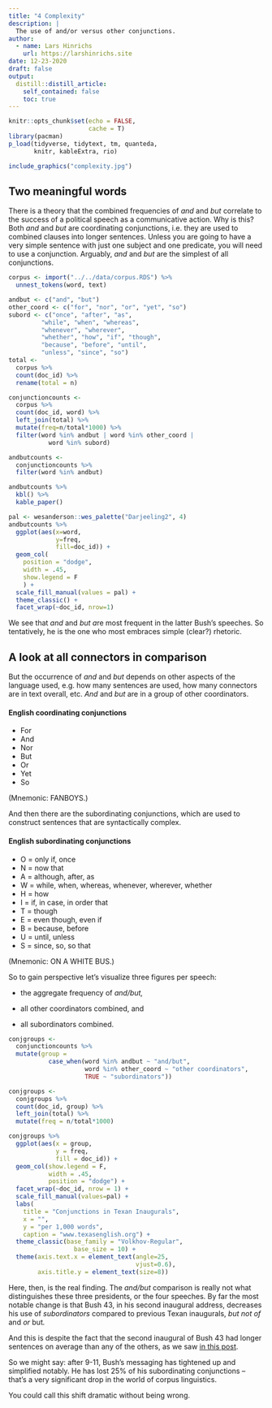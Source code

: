 ```yaml
---
title: "4 Complexity"
description: |
  The use of and/or versus other conjunctions.
author:
  - name: Lars Hinrichs
    url: https://larshinrichs.site
date: 12-23-2020
draft: false
output:
  distill::distill_article:
    self_contained: false
    toc: true
---
```


```r
knitr::opts_chunk$set(echo = FALSE,
                      cache = T)
library(pacman)
p_load(tidyverse, tidytext, tm, quanteda,
       knitr, kableExtra, rio)
```

```r
include_graphics("complexity.jpg")
```

## Two meaningful words

There is a theory that the combined frequencies of *and* and *but* correlate to the success of a political speech as a communicative action. Why is this? Both *and* and *but* are coordinating conjunctions, i.e. they are used to combined clauses into longer sentences. Unless you are going to have a very simple sentence with just one subject and one predicate, you will need to use a conjunction. Arguably, *and* and *but* are the simplest of all conjunctions.

```r
corpus <- import("../../data/corpus.RDS") %>% 
  unnest_tokens(word, text)
```

```r
andbut <- c("and", "but")
other_coord <- c("for", "nor", "or", "yet", "so")
subord <- c("once", "after", "as",
         "while", "when", "whereas", 
         "whenever", "wherever",
         "whether", "how", "if", "though",
         "because", "before", "until", 
         "unless", "since", "so")
total <- 
  corpus %>% 
  count(doc_id) %>% 
  rename(total = n)

conjunctioncounts <- 
  corpus %>% 
  count(doc_id, word) %>% 
  left_join(total) %>% 
  mutate(freq=n/total*1000) %>% 
  filter(word %in% andbut | word %in% other_coord |
           word %in% subord)

andbutcounts <- 
  conjunctioncounts %>% 
  filter(word %in% andbut) 

andbutcounts %>% 
  kbl() %>% 
  kable_paper()
```

```r
pal <- wesanderson::wes_palette("Darjeeling2", 4)
andbutcounts %>% 
  ggplot(aes(x=word,
             y=freq,
             fill=doc_id)) +
  geom_col(
    position = "dodge",
    width = .45,
    show.legend = F
    ) +
  scale_fill_manual(values = pal) +
  theme_classic() +
  facet_wrap(~doc_id, nrow=1)

```

We see that *and* and *but a*re most frequent in the latter Bush's speeches. So tentatively, he is the one who most embraces simple (clear?) rhetoric.

## A look at all connectors in comparison

But the occurrence of *and* and *but* depends on other aspects of the language used, e.g. how many sentences are used, how many connectors are in text overall, etc. *And* and *but* are in a group of other coordinators.

#### English coordinating conjunctions

-   For
-   And
-   Nor
-   But
-   Or
-   Yet
-   So

(Mnemonic: FANBOYS.)

And then there are the subordinating conjunctions, which are used to construct sentences that are syntactically complex.

#### English subordinating conjunctions

-   O = only if, once
-   N = now that
-   A = although, after, as
-   W = while, when, whereas, whenever, wherever, whether
-   H = how
-   I = if, in case, in order that
-   T = though
-   E = even though, even if
-   B = because, before
-   U = until, unless
-   S = since, so, so that

(Mnemonic: ON A WHITE BUS.)

So to gain perspective let's visualize three figures per speech:

-   the aggregate frequency of *and/but,*

-   all other coordinators combined, and

-   all subordinators combined.

```r
conjgroups <- 
  conjunctioncounts %>% 
  mutate(group = 
           case_when(word %in% andbut ~ "and/but",
                     word %in% other_coord ~ "other coordinators",
                     TRUE ~ "subordinators")) 

conjgroups <- 
  conjgroups %>% 
  count(doc_id, group) %>% 
  left_join(total) %>% 
  mutate(freq = n/total*1000)

conjgroups %>% 
  ggplot(aes(x = group,
             y = freq,
             fill = doc_id)) +
  geom_col(show.legend = F,
           width = .45,
           position = "dodge") +
  facet_wrap(~doc_id, nrow = 1) +
  scale_fill_manual(values=pal) +
  labs(
    title = "Conjunctions in Texan Inaugurals",
    x = "",
    y = "per 1,000 words",
    caption = "www.texasenglish.org") +
  theme_classic(base_family = "Volkhov-Regular",
                  base_size = 10) +   
  theme(axis.text.x = element_text(angle=25,
                                   vjust=0.6),
        axis.title.y = element_text(size=8))

```

Here, then, is the real finding. The *and/but* comparison is really not what distinguishes these three presidents, or the four speeches. By far the most notable change is that Bush 43, in his second inaugural address, decreases his use of *subordinators* compared to previous Texan inaugurals, *but not of* and *or* but*.*

And this is despite the fact that the second inaugural of Bush 43 had longer sentences on average than any of the others, as we saw [in this post](https://texan-inaugurals.netlify.app/posts/2-numeric-measures/).

So we might say: after 9-11, Bush's messaging has tightened up and simplified notably. He has lost 25% of his subordinating conjunctions -- that's a very significant drop in the world of corpus linguistics.

<aside>You could call this shift dramatic without being wrong.</aside>
